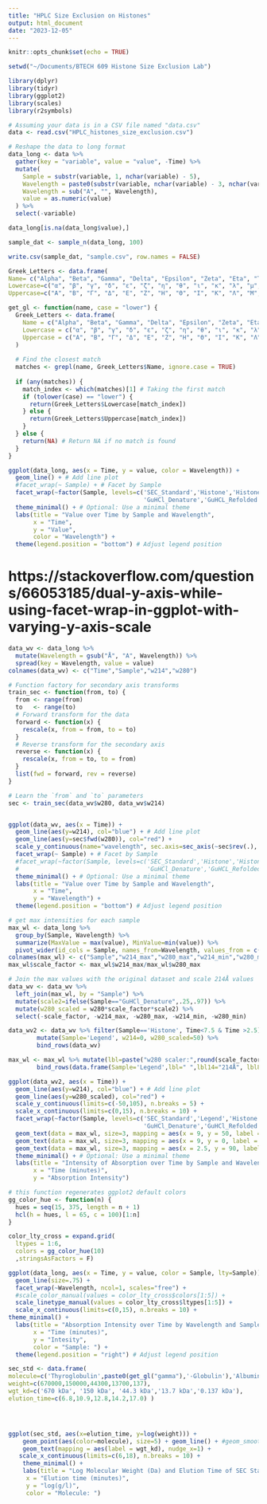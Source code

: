 ```yaml
---
title: "HPLC Size Exclusion on Histones"
output: html_document
date: "2023-12-05"
---
```


```r
knitr::opts_chunk$set(echo = TRUE)

setwd("~/Documents/BTECH 609 Histone Size Exclusion Lab")

library(dplyr)
library(tidyr)
library(ggplot2)
library(scales)
library(r2symbols)

# Assuming your data is in a CSV file named "data.csv"
data <- read.csv("HPLC_histones_size_exclusion.csv")

# Reshape the data to long format
data_long <- data %>%
  gather(key = "variable", value = "value", -Time) %>%
  mutate(
    Sample = substr(variable, 1, nchar(variable) - 5),
    Wavelength = paste0(substr(variable, nchar(variable) - 3, nchar(variable)), "Å"),
    Wavelength = sub("A", "", Wavelength),
    value = as.numeric(value)
  ) %>%
  select(-variable)

data_long[is.na(data_long$value),]

sample_dat <- sample_n(data_long, 100)

write.csv(sample_dat, "sample.csv", row.names = FALSE)

Greek_Letters <- data.frame(
Name= c("Alpha", "Beta", "Gamma", "Delta", "Epsilon", "Zeta", "Eta", "Theta", "Iota", "Kappa", "Lambda", "Mu", "Nu", "Xi", "Omicron", "Pi", "Rho", "Sigma", "Tau", "Upsilon", "Phi", "Chi", "Psi", "Omega"),
Lowercase=c("α", "β", "γ", "δ", "ε", "ζ", "η", "θ", "ι", "κ", "λ", "μ", "ν", "ξ", "ο", "π", "ρ", "σ", "τ", "υ", "φ", "χ", "ψ", "ω"),
Uppercase=c("Α", "Β", "Γ", "Δ", "Ε", "Ζ", "Η", "Θ", "Ι", "Κ", "Λ", "Μ", "Ν", "Ξ", "Ο", "Π", "Ρ", "Σ", "Τ", "Υ", "Φ", "Χ", "Ψ", "Ω"))

get_gl <- function(name, case = "lower") {
  Greek_Letters <- data.frame(
    Name = c("Alpha", "Beta", "Gamma", "Delta", "Epsilon", "Zeta", "Eta", "Theta", "Iota", "Kappa", "Lambda", "Mu", "Nu", "Xi", "Omicron", "Pi", "Rho", "Sigma", "Tau", "Upsilon", "Phi", "Chi", "Psi", "Omega"),
    Lowercase = c("α", "β", "γ", "δ", "ε", "ζ", "η", "θ", "ι", "κ", "λ", "μ", "ν", "ξ", "ο", "π", "ρ", "σ", "τ", "υ", "φ", "χ", "ψ", "ω"),
    Uppercase = c("Α", "Β", "Γ", "Δ", "Ε", "Ζ", "Η", "Θ", "Ι", "Κ", "Λ", "Μ", "Ν", "Ξ", "Ο", "Π", "Ρ", "Σ", "Τ", "Υ", "Φ", "Χ", "Ψ", "Ω")
  )
  
  # Find the closest match
  matches <- grepl(name, Greek_Letters$Name, ignore.case = TRUE)
  
  if (any(matches)) {
    match_index <- which(matches)[1] # Taking the first match
    if (tolower(case) == "lower") {
      return(Greek_Letters$Lowercase[match_index])
    } else {
      return(Greek_Letters$Uppercase[match_index])
    }
  } else {
    return(NA) # Return NA if no match is found
  }
}
```

```r

ggplot(data_long, aes(x = Time, y = value, color = Wavelength)) +
  geom_line() + # Add line plot
  #facet_wrap(~ Sample) + # Facet by Sample
  facet_wrap(~factor(Sample, levels=c('SEC_Standard','Histone','Histone_Heat_Denatured',
                                      'GuHCl_Denature','GuHCL_Refolded')),ncol=2)
  theme_minimal() + # Optional: Use a minimal theme
  labs(title = "Value over Time by Sample and Wavelength",
       x = "Time",
       y = "Value",
       color = "Wavelength") +
  theme(legend.position = "bottom") # Adjust legend position
```



#  https://stackoverflow.com/questions/66053185/dual-y-axis-while-using-facet-wrap-in-ggplot-with-varying-y-axis-scale


```r
data_wv <- data_long %>%
  mutate(Wavelength = gsub("Å", "A", Wavelength)) %>%
  spread(key = Wavelength, value = value) 
colnames(data_wv) <- c("Time","Sample","w214","w280")

# Function factory for secondary axis transforms
train_sec <- function(from, to) {
  from <- range(from)
  to   <- range(to)
  # Forward transform for the data
  forward <- function(x) {
    rescale(x, from = from, to = to)
  }
  # Reverse transform for the secondary axis
  reverse <- function(x) {
    rescale(x, from = to, to = from)
  }
  list(fwd = forward, rev = reverse)
}

# Learn the `from` and `to` parameters
sec <- train_sec(data_wv$w280, data_wv$w214)


ggplot(data_wv, aes(x = Time)) +
  geom_line(aes(y=w214), col="blue") + # Add line plot
  geom_line(aes(y=sec$fwd(w280)), col="red") +
  scale_y_continuous(name="wavelength", sec.axis=sec_axis(~sec$rev(.), name="A280")) +
  facet_wrap(~ Sample) + # Facet by Sample
  #facet_wrap(~factor(Sample, levels=c('SEC_Standard','Histone','Histone_Heat_Denatured',
  #                                    'GuHCl_Denature','GuHCL_Refolded')))  
  theme_minimal() + # Optional: Use a minimal theme
  labs(title = "Value over Time by Sample and Wavelength",
       x = "Time",
       y = "Wavelength") +
  theme(legend.position = "bottom") # Adjust legend position
```

```r

# get max intensities for each sample
max_wl <- data_long %>%
  group_by(Sample, Wavelength) %>%
  summarize(MaxValue = max(value), MinValue=min(value)) %>%
  pivot_wider(id_cols = Sample, names_from=Wavelength, values_from = c(MaxValue,MinValue) ) 
colnames(max_wl) <- c("Sample","w214_max","w280_max","w214_min","w280_min")
max_wl$scale_factor <- max_wl$w214_max/max_wl$w280_max

# Join the max values with the original dataset and scale 214Å values
data_wv <- data_wv %>%
  left_join(max_wl, by = "Sample") %>%
  mutate(scale2=ifelse(Sample=="GuHCl_Denature",.25,.97)) %>%
  mutate(w280_scaled = w280*scale_factor*scale2) %>% 
  select(-scale_factor, -w214_max, -w280_max, -w214_min, -w280_min)

data_wv2 <- data_wv %>% filter(Sample=='Histone', Time<7.5 & Time >2.5) %>%
        mutate(Sample='Legend', w214=0, w280_scaled=50) %>% 
        bind_rows(data_wv)

max_wl <- max_wl %>% mutate(lbl=paste("w280 scaler:",round(scale_factor,3)))  %>%
        bind_rows(data.frame(Sample='Legend',lbl=" ",lbl14="214Å", lbl80="280Å"))

ggplot(data_wv2, aes(x = Time)) +
  geom_line(aes(y=w214), col="blue") + # Add line plot
  geom_line(aes(y=w280_scaled), col="red") +
  scale_y_continuous(limits=c(-50,105), n.breaks = 5) +
  scale_x_continuous(limits=c(0,15), n.breaks = 10) +
  facet_wrap(~factor(Sample, levels=c('SEC_Standard','Legend','Histone','Histone_Heat_Denatured',
                                      'GuHCl_Denature','GuHCl_Refolded')), drop=FALSE, ncol=2) +                                                       # Add individual text to plot
  geom_text(data = max_wl, size=3, mapping = aes(x = 9, y = 50, label = lbl80)) +
  geom_text(data = max_wl, size=3, mapping = aes(x = 9, y = 0, label = lbl14)) +
  geom_text(data = max_wl, size=3, mapping = aes(x = 2.5, y = 90, label = lbl)) +
  theme_minimal() + # Optional: Use a minimal theme
  labs(title = "Intensity of Absorption over Time by Sample and Wavelength",
       x = "Time (minutes)",
       y = "Absorption Intensity") 
```



```r

# this function regenerates ggplot2 default colors
gg_color_hue <- function(n) {
  hues = seq(15, 375, length = n + 1)
  hcl(h = hues, l = 65, c = 100)[1:n]
}

color_lty_cross = expand.grid(
  ltypes = 1:6,
  colors = gg_color_hue(10)
  ,stringsAsFactors = F)

ggplot(data_long, aes(x = Time, y = value, color = Sample, lty=Sample)) +
  geom_line(size=.75) + 
  facet_wrap(~Wavelength, ncol=1, scales="free") +
  #scale_color_manual(values = color_lty_cross$colors[1:5]) +
  scale_linetype_manual(values = color_lty_cross$ltypes[1:5]) +
  scale_x_continuous(limits=c(0,15), n.breaks = 10) +
theme_minimal() + 
  labs(title = "Absorption Intensity over Time by Wavelength and Sample",
       x = "Time (minutes)",
       y = "Intesity",
       color = "Sample: ") +
  theme(legend.position = "right") # Adjust legend position
```



```r

sec_std <- data.frame(
molecule=c('Thyroglobulin',paste0(get_gl("gamma"),'-Globulin'),'Albumin','Riboncls-A',paste0(get_gl("rho"),'-ABA')),
weight=c(670000,150000,44300,13700,137),
wgt_kd=c('670 kDa', '150 kDa', '44.3 kDa','13.7 kDa','0.137 kDa'),
elution_time=c(6.8,10.9,12.8,14.2,17.0) )




ggplot(sec_std, aes(x=elution_time, y=log(weight))) +
    geom_point(aes(color=molecule), size=5) + geom_line() + #geom_smooth(method="loess") +
    geom_text(mapping = aes(label = wgt_kd), nudge_x=1) +
   scale_x_continuous(limits=c(6,18), n.breaks = 10) +
    theme_minimal() +
    labs(title = "Log Molecular Weight (Da) and Elution Time of SEC Standards",
     x = "Elution time (minutes)",
     y = "log(g/l)",
     color = "Molecule: ")
```